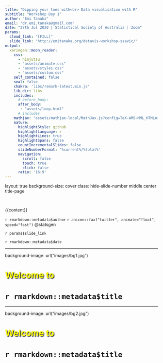 ```yaml
---
title: "Dipping your toes with<br> Data visualisation with R"
subtitle: "Workshop Day 1"
author: "Emi Tanaka"
email: "dr.emi.tanaka@gmail.com"
date: "27th Jul 2020 | Statistical Society of Australia | Zoom"
params: 
  cloud_link: "[FILL]"
  slide_link: "http://emitanaka.org/datavis-workshop-ssavic/"
output:
  xaringan::moon_reader:
    css: 
      - ninjutsu
      - "assets/animate.css"
      - "assets/styles.css"
      - "assets/custom.css"
    self_contained: false
    seal: false 
    chakra: 'libs/remark-latest.min.js'
    lib_dir: libs
    includes:
      # before_body: 
      after_body: 
       - "assets/loop.html"
      # includes
    mathjax: "assets/mathjax-local/MathJax.js?config=TeX-AMS-MML_HTMLorMML"
    nature:
      highlightStyle: github 
      highlightLanguage: r 
      highlightLines: true
      highlightSpans: false 
      countIncrementalSlides: false
      slideNumberFormat: '%current%/%total%'
      navigation:
        scroll: false 
        touch: true
        click: false
      ratio: '16:9' 
---
```



layout: true
background-size: cover
class: hide-slide-number middle center title-page


<br>

{{content}}


<div class="bottom_abs shade_black center">

`r rmarkdown::metadata$author` `r anicon::faa("twitter", animate="float", speed="fast")`  @statsgen  <br>

<!-- <i class="fas fa-link"></i>  -->
<!-- `r params$cloud_link` -->

<i class="fas fa-book-open"></i>
`r params$slide_link` <br>

`r rmarkdown::metadata$date`


</div>



---

background-image: url("images/bg1.jpg")

<h1 style="text-shadow: 2px 2px 3px black;color:yellow;">Welcome to</h1>
<h1 style="text-shadow: 2px 2px 30px white;">`r rmarkdown::metadata$title`</h1>




---

background-image: url("images/bg2.jpg")

<h1 style="text-shadow: 2px 2px 3px black;color:yellow;">Welcome to</h1>
<h1 style="text-shadow: 2px 2px 30px white;">`r rmarkdown::metadata$title`</h1>

